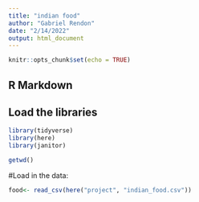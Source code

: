 ```yaml
---
title: "indian food"
author: "Gabriel Rendon"
date: "2/14/2022"
output: html_document
---
```


```r
knitr::opts_chunk$set(echo = TRUE)
```

## R Markdown

## Load the libraries
```r
library(tidyverse)
library(here)
library(janitor)
```

```r
getwd()
```

#Load in the data:
```r
food<- read_csv(here("project", "indian_food.csv"))
```